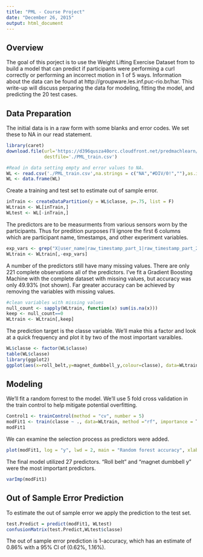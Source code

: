 ```yaml
---
title: "PML - Course Project"
date: "December 26, 2015"
output: html_document
---
```


## Overview
The goal of this porject is to use the Weight Lifting Exercise Dataset from to build a model that can predict if participants were performing a curl correctly or performing an incorrect motion in 1 of 5 ways. Information about the data can be found at http://groupware.les.inf.puc-rio.br/har.  This write-up will discuss perparing the data for modeling, fitting the model, and predicting the 20 test cases. 

## Data Preparation
The initial data is in a raw form with some blanks and error codes.  We set these to NA in our read statement.
```r
library(caret)
download.file(url='https://d396qusza40orc.cloudfront.net/predmachlearn/pml-training.csv',
              destfile='./PML_train.csv')

#Read in data setting empty and error values to NA.
WL <- read.csv('./PML_train.csv',na.strings = c("NA","#DIV/0!",""),as.is = TRUE)
WL <- data.frame(WL)
```

Create a training and test set to estimate out of sample error.
```r
inTrain <- createDataPartition(y = WL$classe, p=.75, list = F)
WLtrain <- WL[inTrain,]
WLtest <- WL[-inTrain,]
```

The predictors are to be measurments from various sensors worn by the participants.  Thus for predition purposes I'll ignore the first 6 columns which are participant name, timestamps, and other experiment variables. 

```r
exp_vars <- grep("X|user_name|raw_timestamp_part_1|raw_timestamp_part_2|cvtd_timestamp|num_window",names(WLtrain))
WLtrain <- WLtrain[,-exp_vars]
```

A number of the predictors still have many missing values. There are only 221 complete observations all of the predictors. I've fit a Gradient Boosting Machine with the complete dataset with missing values, but accuracy was only 49.93% (not shown).  Far greater accuracy can be achieved by removing the variables with missing values. 

```r
#clean variables with missing values
null_count <- sapply(WLtrain, function(x) sum(is.na(x)))
keep <- null_count==0
WLtrain <- WLtrain[,keep]
```

The prediction target is the classe variable.  We'll make this a factor and look at a quick frequency and plot it by two of the most important varaibles.

```r
WL$classe <- factor(WL$classe)
table(WL$classe)
library(ggplot2)
ggplot(aes(x=roll_belt,y=magnet_dumbbell_y,colour=classe), data=WLtrain) + geom_point() + coord_cartesian(ylim = c(-1000,1000)) + ggtitle("Classe by roll_belt and magnet_dumbell_y")
```

## Modeling

We'll fit a random forrest to the model.  We'll use 5 fold cross validation in the train control to help mitigate potential overfitting.

```r
Control1 <- trainControl(method = "cv", number = 5)
modFit1 <- train(classe ~ ., data=WLtrain, method ="rf", importance = T, trControl = Control1)
modFit1
```

We can examine the selection process as predictors were added.
```r
plot(modFit1, log = "y", lwd = 2, main = "Random forest accuracy", xlab = "Predictors",  ylab = "Accuracy")
```

The final model utilized 27 predictors.  "Roll belt" and "magnet dumbbell y" were the most important predictors.
```r
varImp(modFit1)
```

## Out of Sample Error Prediction

To estimate the out of sample error we apply the prediction to the test set.

```r
test.Predict = predict(modFit1, WLtest)
confusionMatrix(test.Predict,WLtest$classe)
```

The out of sample error prediction is 1-accuracy, which has an estimate of 0.86% with a 95% CI of (0.62%, 1.16%).